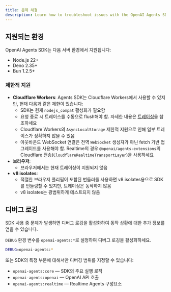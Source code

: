 ```yaml
---
title: 문제 해결
description: Learn how to troubleshoot issues with the OpenAI Agents SDK.
---
```


## 지원되는 환경

OpenAI Agents SDK는 다음 서버 환경에서 지원됩니다:

- Node.js 22+
- Deno 2.35+
- Bun 1.2.5+

### 제한적 지원

- **Cloudflare Workers**: Agents SDK는 Cloudflare Workers에서 사용할 수 있지만, 현재 다음과 같은 제한이 있습니다:
  - SDK는 현재 `nodejs_compat` 활성화가 필요함
  - 요청 종료 시 트레이스를 수동으로 flush해야 함. 자세한 내용은 [트레이싱](/openai-agents-js/ko/guides/tracing#export-loop-lifecycle)을 참조하세요
  - Cloudflare Workers의 `AsyncLocalStorage` 제한적 지원으로 인해 일부 트레이스가 정확하지 않을 수 있음
  - 아웃바운드 WebSocket 연결은 전역 `WebSocket` 생성자가 아닌 fetch 기반 업그레이드를 사용해야 함. Realtime의 경우 `@openai/agents-extensions`의 Cloudflare 전송(`CloudflareRealtimeTransportLayer`)을 사용하세요
- **브라우저**:
  - 브라우저에서는 현재 트레이싱이 지원되지 않음
- **v8 isolates**:
  - 적절한 브라우저 폴리필이 포함된 번들러를 사용하면 v8 isolates용으로 SDK를 번들링할 수 있지만, 트레이싱은 동작하지 않음
  - v8 isolates는 광범위하게 테스트되지 않음

## 디버그 로깅

SDK 사용 중 문제가 발생하면 디버그 로깅을 활성화하여 동작 상황에 대한 추가 정보를 얻을 수 있습니다.

`DEBUG` 환경 변수를 `openai-agents:*`로 설정하여 디버그 로깅을 활성화하세요.

```bash
DEBUG=openai-agents:*
```

또는 SDK의 특정 부분에 대해서만 디버깅 범위를 지정할 수 있습니다:

- `openai-agents:core` — SDK의 주요 실행 로직
- `openai-agents:openai` — OpenAI API 호출
- `openai-agents:realtime` — Realtime Agents 구성요소
